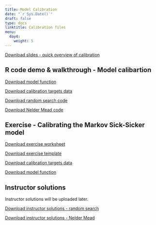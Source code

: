 ```yaml
---
title: Model Calibration
date: "`r Sys.Date()`"
draft: false
type: docs
linktitle: Calibration files
menu: 
  day4:
    weight: 5
---
```


[Download slides - quick overview of calibration](../../../Course_Modularization/Calibration/Slides/CalibrationQuick.pdf)

<!-- [Download slides - model calibration](../../../Course_Modularization/Calibration/Slides/Calibration_CDC.pptx) -->

## R code demo & walkthrough - Model calibartion

[Download model function](../../../Course_Modularization/Calibration/Calibration CRS/CRS_MarkovModel_Function.R)

[Download calibration targets data](../../../Course_Modularization/Calibration/Calibration CRS/CRS_CalibTargets.RData)

[Download random search code](../../../Course_Modularization/Calibration/Calibration CRS/CRS_Calib_RandomSearch.Rmd)

[Download Nelder Mead code](../../../Course_Modularization/Calibration/Calibration CRS/CRS_Calib_NelderMead.Rmd)

## Exercise - Calibrating the Markov Sick-Sicker model

[Download exercise worksheet](../../../Course_Modularization/Calibration/Calibration Sick-Sicker/exercise worksheets/SickSicker-CalibrationExercise.html)

[Download exercise template](../../../Course_Modularization/Calibration/Calibration Sick-Sicker/templates/SickSicker_CalibTemplate.Rmd)

[Download calibration targets data](../../../Course_Modularization/Calibration/Calibration Sick-Sicker/data/SickSicker_CalibTargets.RData)

[Download model function](../../../Course_Modularization/Calibration/Calibration Sick-Sicker/functions/SickSicker_MarkovModel_Function.R)

## Instructor solutions

Instructor solutions will be uploaded later.

[Download instructor solutions - random search](../../../Course_Modularization/Calibration/Calibration Sick-Sicker/solutions/Solutions_SickSicker_Calib_RandomSearch.Rmd)

[Download instructor solutions - Nelder Mead](../../../Course_Modularization/Calibration/Calibration Sick-Sicker/solutions/Solutions_SickSicker_Calib_NelderMead.Rmd)


